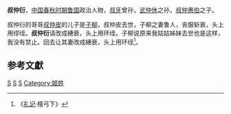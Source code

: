 {{Infobox 先秦人物
|名称= 叔仲衍
|名= 衍
|氏= 叔仲氏
|官位= [[鲁国|鲁国]]大夫 
|谥号= 
|国家= [[鲁国|鲁国]]
|姓=[[姬姓|姬姓]]
|父= [[叔仲惠伯|叔仲惠伯]]
|子= 
}}
'''叔仲衍'''，[[中国|中国]][[春秋时期|春秋时期]][[鲁国|鲁国]]政治人物，[[叔牙|叔牙]]曾孙，[[武仲休|武仲休]]之孙，[[叔仲惠伯|叔仲惠伯]]之子。

叔仲衍的哥哥[[叔仲皮|叔仲皮]]的儿子是[[子柳|子柳]]，叔仲皮去世，子柳之妻鲁人，丧服斩衰，头上用缪绖。'''叔仲衍'''请改成繐衰，头上用环绖。子柳说原来我姑姑姊妹去世也是这样，我没有禁止。回去让其妻改成繐衰，头上用环绖<ref>《[[礼记|礼记]]·檀弓下》</ref>。

==参考文獻==
{{reflist}}

[[Category:春秋人|S]]
[[Category:春秋战国政治人物|S]]
[[Category:鲁国大夫|S]]
[[Category:姬姓|Category:姬姓]]